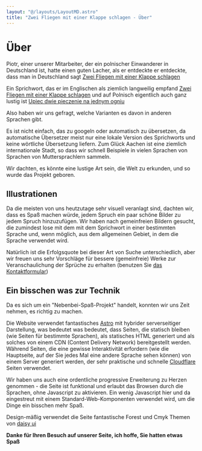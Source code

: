 ```yaml
---
layout: "@/layouts/LayoutMD.astro"
title: "Zwei Fliegen mit einer Klappe schlagen - Über"
---
```



# Über

Piotr, einer unserer Mitarbeiter, der ein polnischer Einwanderer in Deutschland ist, hatte einen guten Lacher, als er entdeckte
er entdeckte, dass man in Deutschland sagt [Zwei Fliegen mit einer Klappe schlagen](/deutsch)

Ein Sprichwort, das er im Englischen als ziemlich langweilig empfand [Zwei Fliegen mit einer Klappe schlagen](/englisch)
und auf Polnisch eigentlich auch ganz lustig ist [Upiec dwie pieczenie na jednym ogniu](/polnisch)

Also haben wir uns gefragt, welche Varianten es davon in anderen Sprachen gibt.

Es ist nicht einfach, das zu googeln oder automatisch zu übersetzen, da automatische Übersetzer
meist nur eine lokale Version des Sprichworts und keine wörtliche Übersetzung liefern. Zum Glück
Aachen ist eine ziemlich internationale Stadt, so dass wir schnell Beispiele in vielen Sprachen von
Sprachen von Muttersprachlern sammeln.

Wir dachten, es könnte eine lustige Art sein, die Welt zu erkunden, und so wurde das Projekt geboren.

## Illustrationen

Da die meisten von uns heutzutage sehr visuell veranlagt sind, dachten wir, dass es Spaß machen würde, jedem Spruch ein paar
schöne Bilder zu jedem Spruch hinzuzufügen. Wir haben nach gemeinfreien Bildern gesucht, die zumindest lose mit dem
mit dem Sprichwort in einer bestimmten Sprache und, wenn möglich, aus dem allgemeinen Gebiet, in dem die Sprache
verwendet wird.

Natürlich ist die Erfolgsquote bei dieser Art von Suche unterschiedlich, aber wir freuen uns sehr
Vorschläge für bessere (gemeinfreie) Werke zur Veranschaulichung der Sprüche zu erhalten (benutzen Sie [das Kontaktformular](/de/contact))

## Ein bisschen was zur Technik

Da es sich um ein "Nebenbei-Spaß-Projekt" handelt, konnten wir uns Zeit nehmen, es richtig zu machen.

Die Website verwendet fantastisches [Astro](https://astro.build) mit hybrider serverseitiger Darstellung, was bedeutet
was bedeutet, dass Seiten, die statisch bleiben (wie Seiten für bestimmte Sprachen), als
statisches HTML generiert und als solches von einem CDN (Content Delivery Network) bereitgestellt werden. Während Seiten, die
eine gewisse Interaktivität erfordern (wie die Hauptseite, auf der Sie jedes Mal eine andere Sprache sehen können)
von einem Server generiert werden, der sehr praktische und schnelle [Cloudflare](https://cloudflare.com) Seiten verwendet.

Wir haben uns auch eine ordentliche progressive Erweiterung zu Herzen genommen - die Seite ist funktional und erlaubt das Browsen
durch die Sprachen, ohne Javascript zu aktivieren. Ein wenig Javascript hier und da eingestreut
mit einem Standard-Web-Komponenten verwendet wird, um die Dinge ein bisschen mehr Spaß.

Design-mäßig verwendet die Seite fantastische Forest und Cmyk Themen von [daisy ui](https://daisyui.com)

**Danke für Ihren Besuch auf unserer Seite, ich hoffe, Sie hatten etwas Spaß**

